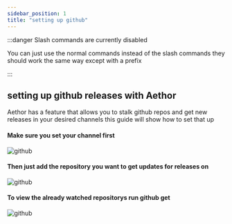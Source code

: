 ```yaml
---
sidebar_position: 1
title: "setting up github"
---
```


:::danger Slash commands are currently disabled

You can just use the normal commands instead of the slash commands they should work the same way except with a prefix

:::

## setting up github releases with Aethor

Aethor has a feature that allows you to stalk github repos and get new releases in your desired channels this guide will show how to set that up

#### Make sure you set your channel first

![github](../../static/img/guides/github/github-set.png)

#### Then just add the repository you want to get updates for releases on

![github](../../static/img/guides/github/github-add.png)

#### To view the already watched repositorys run github get

![github](../../static/img/guides/github/github-end.png)
